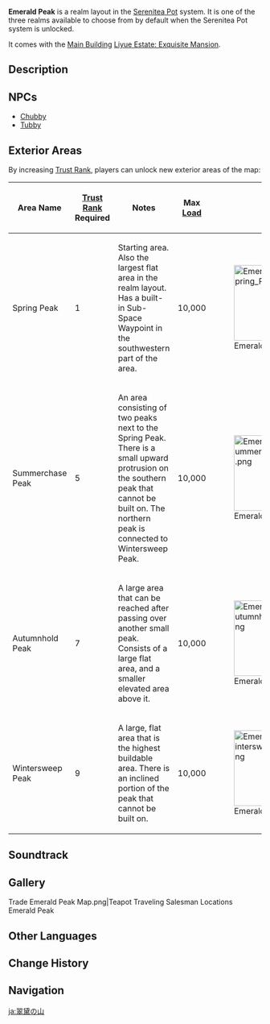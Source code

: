 {{Location Infobox
|image        = <gallery>Emerald Peak.png|Preview
Emerald Peak Map.png|Map
</gallery>
|type         = Realm Layout
|region       = Serenitea Pot
}}
'''Emerald Peak''' is a realm layout in the [[Serenitea Pot]] system. It is one of the three realms available to choose from by default when the Serenitea Pot system is unlocked.

It comes with the [[Main Building/Mansion|Main Building]] [[Liyue Estate: Exquisite Mansion]].

==Description==
{{Description|A cloud-piercing mountain peak.<br />Well, that's how it looks, at least. But being inside a teapot and all, the highest mountain probably reaches no higher than the stalk of a tea leaf.|Realm Layout Preview}}

==NPCs==
*[[Chubby]]
*[[Tubby]]

==Exterior Areas==
By increasing [[Trust Rank]], players can unlock new exterior areas of the map:
{| class="article-table alternating-colors-table tdc2 tdc4" style="width: 100%"
! Area Name !! [[Trust Rank]]<br />Required !! Notes !! Max [[Serenitea Pot/Load|Load]] !! Image
|-
| Spring Peak || 1 || Starting area. Also the largest flat area in the realm layout. Has a built-in Sub-Space Waypoint in the southwestern part of the area. || 10,000 || [[File:Emerald Peak Spring Peak.png|150px]]
|-
| Summerchase Peak || 5 || An area consisting of two peaks next to the Spring Peak. There is a small upward protrusion on the southern peak that cannot be built on. The northern peak is connected to Wintersweep Peak. || 10,000 || [[File:Emerald Peak Summerchase Peak.png|150px]]
|-
| Autumnhold Peak || 7 || A large area that can be reached after passing over another small peak. Consists of a large flat area, and a smaller elevated area above it.|| 10,000 || [[File:Emerald Peak Autumnhold Peak.png|150px]]
|-
| Wintersweep Peak || 9 || A large, flat area that is the highest buildable area. There is an inclined portion of the peak that cannot be built on. || 10,000 || [[File:Emerald Peak Wintersweep Peak.png|150px]]
|}

==Soundtrack==
{{Soundtracks by Category Table|Emerald Peak Soundtracks|header=Emerald Peak}}

==Gallery==
<gallery>
Trade Emerald Peak Map.png|Teapot Traveling Salesman Locations Emerald Peak
</gallery>

==Other Languages==
{{Other Languages
|en      = Emerald Peak
|zhs     = 翠黛峰
|zhs_rm  = Cuìdài-fēng
|zht     = 翠黛峰
|zht_rm  = Cuìdài-fēng
|zh_tl   = Dark Green Peak
|ja      = 翠黛の山
|ja_rm   = Suitai no Yama{{Assumed}}
|ja_tl   = Hazy Green Mountain
|ko      = {{tt|취대봉|翠黛峯}}
|ko_rm   = Chwidaebong
|ko_tl   = Blue Eyebrow Paint Peak
|es      = Cima Esmeralda
|es_tl   = Emerald Summit
|fr      = Pics émeraude
|fr_tl   = Emerald Peaks
|ru      = Изумрудный пик
|ru_tl   = Emerald Peak
|th      = ยอดเขามรกต
|th_rm   = Yot-khao Mo-ra-kot
|th_tl   = 
|vi      = {{tt|Đỉnh|顶}} {{tt|Thúy Đại|翠黛}}
|vi_tl   = Dark Green Peak
|de      = Smaragdberg
|de_tl   = Emerald Mountain
|id      = Puncak Zamrud
|id_tl   = Emerald Peak
|pt      = Pico Esmeralda
|pt_tl   = 
|tr      = 
|tr_tl   = 
|it      = 
|it_tl   = 
}}

==Change History==
{{Change History|1.5}}

==Navigation==
{{Area Navbox|Other}}

[[ja:翠黛の山]]